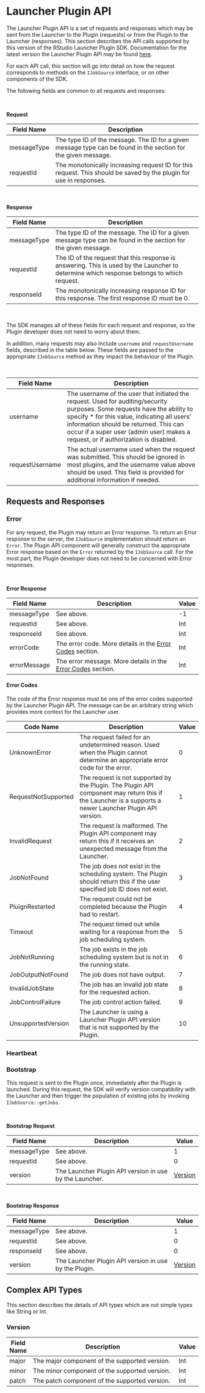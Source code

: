 # Launcher Plugin API {#pluginapi}

The Launcher Plugin API is a set of requests and responses which may be sent from the Launcher to the Plugin (requests) or from the Plugin to the Launcher (responses). This section describes the API calls supported by this version of the RStudio Launcher Plugin SDK. Documentation for the latest version the Launcher Plugin API may be found [here](https://docs.rstudio.com/job-launcher/latest/).

For each API call, this section will go into detail on how the request corresponds to methods on the `IJobSource` interface, or on other components of the SDK.

The following fields are common to all requests and responses:

&nbsp;

**Request**

|  Field Name  |                                                   Description
| ------------ | -------------------------------------------------------------------------------------------------------------------
| messageType  | The type ID of the message. The ID for a given message type can be found in the section for the given message.
| requestId    | The monotonically increasing request ID for this request. This should be saved by the plugin for use in responses.

&nbsp;

**Response**

|  Field Name  |                                                   Description
| ------------ | -------------------------------------------------------------------------------------------------------------------
| messageType  | The type ID of the message. The ID for a given message type can be found in the section for the given message.
| requestId    | The ID of the request that this response is answering. This is used by the Launcher to determine which response belongs to which request.
| responseId   | The monotonically increasing response ID for this response. The first response ID must be 0.

&nbsp;

The SDK manages all of these fields for each request and response, so the Plugin developer does not need to worry about them.

In addition, many requests may also include `username` and `requestUsername` fields, described  in the table below. These fields are passed to the appropriate `IJobSource` method as they impact the behaviour of the Plugin.

&nbsp;

|    Field Name   |                                                   Description
| --------------- | -------------------------------------------------------------------------------------------------------------------
| username        | The username of the user that initiated the request. Used for auditing/security purposes. Some requests have the ability to specify * for this value, indicating all users’ information should be returned. This can occur if a super user (admin user) makes a request, or if authorization is disabled.
| requestUsername | The actual username used when the request was submitted. This should be ignored in most plugins, and the username value above should be used. This field is provided for additional information if needed.

## Requests and Responses {#req-and-resp}

### Error {#error}

For any request, the Plugin may return an Error response. To return an Error response to the server, the `IJobSource` implementation should return an `Error`. The Plugin API component will generally construct the appropriate Error response based on the `Error` returned by the `IJobSource` call. For the most part, the Plugin developer does not need to be concerned with Error responses.

&nbsp;

**Error Response**

|  Field Name  |                               Description                                   |  Value
| ------------ | --------------------------------------------------------------------------- | -------
| messageType  | See above.                                                                  | -1
| requestId    | See above.                                                                  | Int
| responseId   | See above.                                                                  | Int
| errorCode    | The error code. More details in the [Error Codes](#error-codes) section.    | Int
| errorMessage | The error message. More details in the [Error Codes](#error-codes) section. | Int


#### Error Codes {#error-codes}

The code of the Error response must be one of the error codes supported by the Launcher Plugin API. The message can be an arbitrary string which provides more context for the Launcher user.

|      Code Name      |                                                                        Description                                                                      |  Value
| ------------------- | ------------------------------------------------------------------------------------------------------------------------------------------------------- | -------
| UnknownError        | The request failed for an undetermined reason. Used when the Plugin cannot determine an appropriate error code for the error.                           | 0
| RequestNotSupported | The request is not supported by the Plugin. The Plugin API component may return this if the Launcher is a supports a newer Launcher Plugin API version. | 1
| InvalidRequest      | The request is malformed. The Plugin API component may return this if it receives an unexpected message from the Launcher.                                        | 2
| JobNotFound         | The job does not exist in the scheduling system. The Plugin should return this if the user specified job ID does not exist.                             | 3
| PluignRestarted     | The request could not be completed because the Plugin had to restart.                                                                                   | 4
| Timeout             | The request timed out while waiting for a response from the job scheduling system.                                                                      | 5
| JobNotRunning       | The job exists in the job scheduling system but is not in the running state.                                                                            | 6
| JobOutputNotFound   | The job does not have output.                                                                                                                           | 7
| InvalidJobState     | The job has an invalid job state for the requested action.                                                                                              | 8
| JobControlFailure   | The job control action failed.                                                                                                                          | 9
| UnsupportedVersion  | The Launcher is using a Launcher Plugin API version that is not supported by the Plugin.                                                                | 10


### Heartbeat {#heartbeat}

<!-- TODO: next PR -->

### Bootstrap {#bootstrap}

This request is sent to the Plugin once, immediately after the Plugin is launched. During this request, the SDK will verify version compatibility with the Launcher and then trigger the population of existing jobs by invoking `IJobSource::getJobs`.

&nbsp;

**Bootstrap Request**

|  Field Name  |                               Description                                   |  Value
| ------------ | --------------------------------------------------------------------------- | -------
| messageType  | See above.                                                                  | 1
| requestId    | See above.                                                                  | 0
| version      | The Launcher Plugin API version in use by the Launcher.                     | [Version](#api-ver)

&nbsp;

**Bootstrap Response**

|  Field Name  |                               Description                                   |  Value
| ------------ | --------------------------------------------------------------------------- | -------
| messageType  | See above.                                                                  | 1
| requestId    | See above.                                                                  | 0
| responseId   | See above.                                                                  | 0
| version      | The Launcher Plugin API version in use by the Plugin.                       | [Version](#api-ver)


## Complex API Types {#complex-types}

This section describes the details of API types which are not simple types like String or Int.

### Version {#api-ver}

|  Field Name  |                               Description                                   |  Value
| ------------ | --------------------------------------------------------------------------- | -------
| major        | The major component of the supported version.                               | Int
| minor        | The minor component of the supported version.                               | Int
| patch        | The patch component of the supported version.                               | Int

